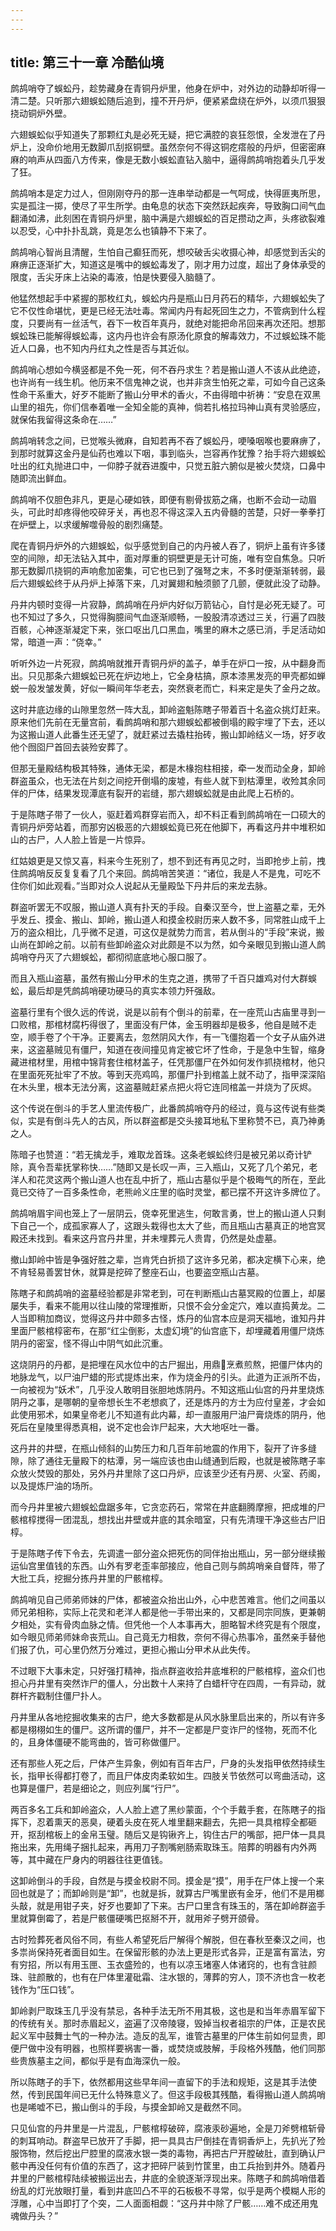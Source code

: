 ```yaml
---
---
---
```

title: 第三十一章 冷酷仙境
---




鹧鸪哨夺了蜈蚣丹，趁势藏身在青铜丹炉里，他身在炉中，对外边的动静却听得一清二楚。只听那六翅蜈蚣随后追到，撞不开丹炉，便紧紧盘绕在炉外，以须爪狠狠挠动铜炉外壁。

六翅蜈蚣似乎知道失了那颗红丸是必死无疑，把它满腔的哀狂怨恨，全发泄在了丹炉上，没命价地用无数脚爪刮抠铜壁。虽然奈何不得这铜疙瘩般的丹炉，但密密麻麻的响声从四面八方传来，像是无数小蜈蚣直钻入脑中，逼得鹧鸪哨抱着头几乎发了狂。

鹧鸪哨本是定力过人，但刚刚夺丹的那一连串举动都是一气呵成，快得匪夷所思，实是孤注一掷，使尽了平生所学。由龟息的状态下突然跃起疾奔，导致胸口间气血翻涌如沸，此刻困在青铜丹炉里，脑中满是六翅蜈蚣的百足攒动之声，头疼欲裂难以忍受，心中扑扑乱跳，竟是怎么也镇静不下来了。

鹧鸪哨心智尚且清醒，生怕自己癫狂而死，想咬破舌尖收摄心神，却感觉到舌尖的麻痹正逐渐扩大，知道这是嘴中的蜈蚣毒发了，刚才用力过度，超出了身体承受的限度，舌尖牙床上沾染的毒液，怕是快要侵入脑髓了。

他猛然想起手中紧握的那枚红丸，蜈蚣内丹是瓶山日月药石的精华，六翅蜈蚣失了它不仅性命堪忧，更是已经无法吐毒。常闻内丹有起死回生之力，不管病到什么程度，只要尚有一丝活气，吞下一枚百年真丹，就绝对能把命吊回来再次还阳。想那蜈蚣珠已能解得蜈蚣毒，这内丹也许会有原汤化原食的解毒效力，不过蜈蚣珠不能近人口鼻，也不知内丹红丸之性是否与其近似。

鹧鸪哨心想如今横竖都是不免一死，何不吞丹求生？若是搬山道人不该从此绝迹，也许尚有一线生机。他历来不信鬼神之说，也并非贪生怕死之辈，可如今自己这条性命干系重大，好歹不能断了搬山分甲术的香火，不由得暗中祈祷：“安息在双黑山里的祖先，你们信奉着唯一全知全能的真神，倘若扎格拉玛神山真有灵验感应，就保佑我留得这条命在……”

鹧鸪哨转念之间，已觉喉头微麻，自知若再不吞了蜈蚣丹，哽嗓咽喉也要麻痹了，到那时就算这金丹是仙药也难以下咽，事到临头，岂容再作犹豫？抬手将六翅蜈蚣吐出的红丸抛进口中，一仰脖子就吞进腹中，只觉五脏六腑似是被火焚烧，口鼻中随即流出鲜血。

鹧鸪哨不仅胆色非凡，更是心硬如铁，即便有剔骨拔筋之痛，也断不会动一动眉头，可此时却疼得他咬碎牙关，再也忍不得这深入五内骨髓的苦楚，只好一拳拳打在炉壁上，以求缓解噬骨般的剧烈痛楚。

爬在青铜丹炉外的六翅蜈蚣，似乎感觉到自己的内丹被人吞了，铜炉上虽有许多镂空的间隙，却无法钻入其中，面对厚重的铜壁更是无计可施，唯有空自焦急。只听那无数脚爪挠铜的声响愈加密集，可它也已到了强弩之末，不多时便渐渐转弱，最后六翅蜈蚣终于从丹炉上掉落下来，几对翼翅和触须颤了几颤，便就此没了动静。

丹井内顿时变得一片寂静，鹧鸪哨在丹炉内好似万箭钻心，自忖是必死无疑了。可也不知过了多久，只觉得胸臆间气血逐渐顺畅，一股股清凉透过三关，行遍了四肢百骸，心神逐渐凝定下来，张口呕出几口黑血，嘴里的麻木之感已消，手足活动如常，暗道一声：“侥幸。”

听听外边一片死寂，鹧鸪哨就推开青铜丹炉的盖子，单手在炉口一按，从中翻身而出。只见那条六翅蜈蚣已死在炉边地上，它全身枯搞，原本漆黑发亮的甲壳都如蝉蜕一般发皱发黄，好似一瞬间年华老去，突然衰老而亡，料来定是失了金丹之故。

这时井底边缘的山隙里忽然一阵大乱，卸岭盗魁陈瞎子带着百十名盗众挑灯赶来。原来他们先前在无量宫前，看鹧鸪哨和那六翅蜈蚣都被倒塌的殿宇埋了下去，还以为这搬山道人此番生还无望了，就赶紧过去撬柱抬砖，搬山卸岭结义一场，好歹收他个囫囵尸首回去装殓安葬了。

但那无量殿结构极其特殊，通体无梁，都是木椽抱柱相接，牵一发而动全身，卸岭群盗虽众，也无法在片刻之间挖开倒塌的废墟，有些人就下到枯潭里，收殓其余同伴的尸体，结果发现潭底有裂开的岩缝，那六翅蜈蚣就是由此爬上石桥的。

于是陈瞎子带了一伙人，驱赶着鸡群穿岩而入，却不料正看到鹧鸪哨在一口硕大的青铜丹炉旁站着，而那穷凶极恶的六翅蜈蚣竟已死在他脚下，再看这丹井中堆积如山的古尸，人人脸上皆是一片惊异。

红姑娘更是又惊又喜，料来今生死别了，想不到还有再见之时，当即抢步上前，拽住鹧鸪哨反反复复看了几个来回。鹧鸪哨苦笑道：“诸位，我是人不是鬼，可吃不住你们如此观看。”当即对众人说起从无量殿坠下丹井后的来龙去脉。

群盗听罢无不叹服，搬山道人真有扑天的手段。自秦汉至今，世上盗墓之辈，无外乎发丘、摸金、搬山、卸岭，搬山道人和摸金校尉历来人数不多，同常胜山成千上万的盗众相比，几乎微不足道，可这仅是就势力而言，若从倒斗的“手段”来说，搬山尚在卸岭之前。以前有些卸岭盗众对此颇是不以为然，如今亲眼见到搬山道人鹧鸪哨夺丹灭了六翅蜈蚣，都彻彻底底地心服口服了。

而且入瓶山盗墓，虽然有搬山分甲术的生克之道，携带了千百只雄鸡对付大群蜈蚣，最后却是凭鹧鸪哨硬功硬马的真实本领力歼强敌。

盗墓行里有个很久远的传说，说是以前有个倒斗的前辈，在一座荒山古庙里寻到一口败棺，那棺材腐朽得很了，里面没有尸体，金玉明器却是极多，他自是贼不走空，顺手卷了个干净。正要离去，忽然阴风大作，有一飞僵抱着一个女子从庙外进来，这盗墓贼见有僵尸，知道在夜间撞见肯定被它坏了性命，于是急中生智，缩身藏进棺材里，用棺中锦背套住棺材盖子，任凭那僵尸在外如何发作抓挠棺材，他只在里面死死扯牢了不放。等到天亮鸡鸣，那僵尸扑到棺盖上就不动了，指甲深深陷在木头里，根本无法分离，这盗墓贼赶紧点把火将它连同棺盖一并烧为了灰烬。

这个传说在倒斗的手艺人里流传极广，此番鹧鸪哨夺丹的经过，竟与这传说有些类似，实是有倒斗先人的古风，所以群盗都是交头接耳地私下里称赞不已，真乃神勇之人。

陈暗子也赞道：“若无擒龙手，难取龙首珠。这条老蜈蚣终归是被兄弟以奇计铲除，真令吾辈抚掌称快……”随即又是长叹一声，三入瓶山，又死了几个弟兄，老洋人和花灵这两个搬山道人也在乱中折了，瓶山古墓似乎是个极晦气的所在，至此竟已交待了一百多条性命，老熊岭义庄里的临时灵堂，都已摆不开这许多牌位了。

鹧鸪哨眉宇间也笼上了一层阴云，侥幸死里逃生，何敢言勇，世上的搬山道人只剩下自己一个，成孤家寡人了，这跟头栽得也太大了些，而且瓶山古墓真正的地宫冥殿还未找到。看来这丹宫丹井里，并未埋葬元人贵胄，仍然是处虚墓。

撤山卸岭中皆是争强好胜之辈，岂肯凭白折损了这许多兄弟，都决定横下心来，绝不肯轻易善罢甘休，就算是挖碎了整座石山，也要盗空瓶山古墓。

陈瞎子和鹧鸪哨的盗墓经验都是非常老到，可在判断瓶山古墓冥殿的位置上，却屡屡失手，看来不能用以往山陵的常理推断，只恨不会分金定穴，难以直捣黄龙。二人当即稍加商议，觉得这丹井中颇多古怪，炼丹的仙宫本应是洞天福地，谁知丹井里面尸骸棺椁密布，在那“红尘倒影，太虚幻境”的仙宫底下，却埋藏着用僵尸烧炼阴丹的密室，怪不得山中阴气如此沉重。

这烧阴丹的丹都，是把埋在风水位中的古尸掘出，用鼎烹煮煎熬，把僵尸体内的地脉龙气，以尸油尸蜡的形式提炼出来，作为烧金丹的引头。此道为正派所不齿，一向被视为“妖术”，几乎没人敢明目张胆地炼阴丹。不知这瓶山仙宫的丹井里烧炼阴丹之事，是哪朝的皇帝想长生不老想疯了，还是炼丹的方士为应付皇差，才会如此使用邪术，如果皇帝老儿不知道有此内幕，却一直服用尸油尸膏烧炼的阴丹，他死后在皇陵里得悉真相，说不定也会诈尸起来，大大地呕吐一番。

这丹井的井壁，在瓶山倾斜的山势压力和几百年前地震的作用下，裂开了许多缝隙，除了通往无量殿下的枯潭，另一端应该也由山缝通到后殿，也就是被陈瞎子率众放火焚毁的那处，另外丹井里除了这口丹炉，应该至少还有丹房、火室、药阁，以及提炼尸油的场所。

而今丹井里被六翅蜈蚣盘踞多年，它贪恋药石，常常在井底翻腾摩擦，把成堆的尸骸棺椁搅得一团混乱，想找出井壁或井底的其余暗室，只有先清理干净这些古尸旧椁。

于是陈瞎子传下令去，先调遣一部分盗众把死伤的同伴抬出瓶山，另一部分继续搬运仙宫里值钱的东西。山外有罗老歪率部接应，他自己则与鹧鸪哨亲自督阵，带了大批工兵，挖掘分拣丹井里的尸骸棺椁。

鹧鸪哨见自己师弟师妹的尸体，都被盗众抬出山外，心中悲苦难言。他们之间虽以师兄弟相称，实际上花灵和老洋人都是他一手带出来的，又都是同宗同族，更兼朝夕相处，实有骨肉血脉之情。但凭他一个人本事再大，胆略智术终究是有个限度，如今眼见师弟师妹命丧荒山。自己竟无力相救，奈何不得心热事冷，虽然亲手替他们报了仇，可心里仍然万分难过，更担心搬山分甲术从此失传。

不过眼下大事未定，只好强打精神，指点群盗收拾井底堆积的尸骸棺椁，盗众们也担心丹井里有突然诈尸的僵人，分出数十人来持了白蜡杆守在四周，一有异动，就群杆齐戳制住僵尸扑人。

丹井里从各地挖掘收集来的古尸，绝大多数都是从风水脉里启出来的，所以有许多都是栩栩如生的僵尸。这所谓的僵尸，并不一定都是尸变诈尸的怪物，死而不化的，且身体僵硬不能弯曲的，皆可称做僵尸。

还有那些人死之后，尸体产生异象，例如有百年古尸，尸身的头发指甲依然持续生长，指甲长得都打卷了，而且尸体皮肉柔软如生。四肢关节依然可以弯曲活动，这也算是僵尸，若是细论之，则应列属“行尸”。

两百多名工兵和卸岭盗众，人人脸上遮了黑纱蒙面，个个手戴手套，在陈瞎子的指挥下，忍着熏天的恶臭，硬着头皮在死人堆里翻来翻去，先把一具具棺椁全都砸开，抠刮棺板上的金帛玉璧。随后又是钩锹齐上，钩住古尸的嘴部，把尸体一具具拖出来，先用绳子捆扎起来，再用刀子割嘴剜肠索取珠玉。陪葬的明器有内外两等，其中藏在尸身内的明器往往更值钱。

这卸岭倒斗的手段，自然是与摸金校尉不同。摸金是“摸”，用手在尸体上搜一个来回也就是了；而卸岭则是“卸”，也就是拆，就算古尸嘴里嵌有金牙，他们不是用榔头敲，就是用钳子夹，好歹也要卸了下来。古尸口里含有珠玉的，落在卸岭群盗手里就算倒霉了，若是尸骸僵硬嘴巴抠掰不开，就用斧子劈开颌骨。

古时殓葬死者风俗不同，有些人希望死后尸解得个解脱，但在春秋至秦汉之间，也多祟尚保持死者面目如生。在保留形骸的办法上更是形式各异，正是富有富法，穷有穷招，所以有用玉匣、玉衣盛殓的，也有以凉玉堵塞人体诸窍的，也有含驻颜珠、驻颜散的，也有在尸体里灌砒霜、注水银的，薄葬的穷人，顶不济也含一枚老钱作为“压口钱”。

卸岭剥尸取珠玉几乎没有禁忌，各种手法无所不用其极，这也是和当年赤眉军留下的传统有关。那时赤眉起义，盗遍了汉帝陵寝，毁掉当权者祖宗的尸体，正是农民起义军中鼓舞士气的一种办法。造反的乱军，谁管古墓里的尸体生前如何显贵，即便尸做中没有明器，也照样要祸害一番，或焚烧或肢解，手段格外残酷，他们同那些贵族墓主之间，都似乎是有血海深仇一般。

所以陈瞎子的手下，依然都用这些早年间一直留下的手法和规矩，这是其手法使然，传到民国年间已无什么特殊意义了。但这手段极其残酷，看得搬山道人鹧鸪哨也是唏嘘不已，搬山倒斗的手段，与摸金卸岭又是截然不同。

只见仙宫的丹井里是一片混乱，尸骸棺椁破碎，腐液汞砂遍地，全是刀斧劈棺斩骨的刺耳响动。群盗早已放开了手脚，把一具具古尸倒挂在青铜香炉上，先扒光了殓服饰物，然后挖出尸腔里的腐液水银一类的毒物，再把古尸开膛破肚，直到确认尸骸中再没任何有价值的东西了，这才把碎尸装到竹筐里，由工兵抬到井外。随着丹井里的尸骸棺椁陆续被搬运出去，井底的全貌逐渐浮现出来。陈瞎子和鹧鸪哨借着纷乱的灯光放眼打量，看到井底凹凸不平的石板极不寻常，似乎是两个模糊人形的浮雕，心中当即打了个突，二人面面相觑：“这丹井中除了尸骸……难不成还用鬼魂做丹头？”